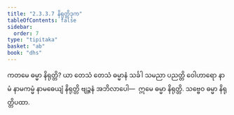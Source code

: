 ```yaml
---
title: "2.3.3.7 နိရုတ္တိဒုက"
tableOfContents: false
sidebar:
  order: 7
type: "tipitaka"
basket: "ab"
book: "dhs"
---
```



<DynamicBreadcrumb />

<Division number="1314" book="dhs" e="ch" v="29" p="256">

<Paragraph number="2017" book="dhs">
ကတမေ ဓမ္မာ နိရုတ္တိ? ယာ တေသံ တေသံ ဓမ္မာနံ သင်္ခါ သမညာ ပညတ္တိ ဝေါဟာရော နာမံ နာမကမ္မံ နာမဓေယျံ နိရုတ္တိ ဗျဉ္ဇနံ အဘိလာပေါ—  ဣမေ ဓမ္မာ နိရုတ္တိ.
</Paragraph>

<Paragraph number="2018" book="dhs">
သဗ္ဗေဝ ဓမ္မာ နိရုတ္တိပထာ.
</Paragraph>
</Division>